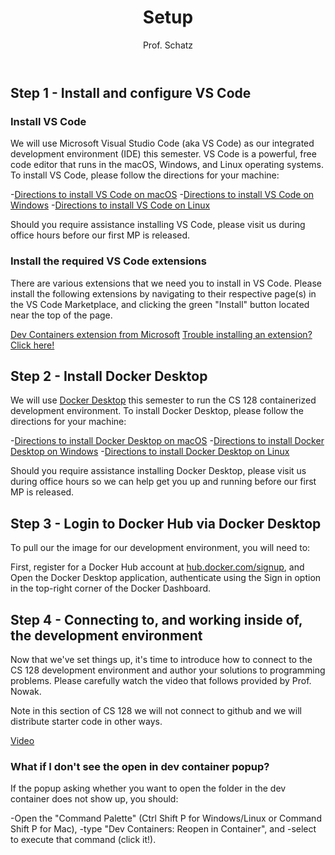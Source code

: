 ﻿---
title: "Setup"
description: "This article explains how to setup your personal enviornment."
author:
  - "Prof. Schatz"
publishedAt: "2024-05-28"
updatedAt: "2024-05-28"
isPublished: true
tags:
  - "C++"
chapterTitle: "Resource"
chapterIdx: 4
sectionIdx: 3
---

## Step 1 - Install and configure VS Code
### Install VS Code

We will use Microsoft Visual Studio Code (aka VS Code) as our integrated development environment (IDE) this semester. VS Code is a powerful, free code editor that runs in the macOS, Windows, and Linux operating systems. To install VS Code, please follow the directions for your machine:

-[Directions to install VS Code on macOS](https://code.visualstudio.com/docs/setup/mac)
-[Directions to install VS Code on Windows](https://code.visualstudio.com/docs/setup/windows)
-[Directions to install VS Code on Linux](https://code.visualstudio.com/docs/setup/linux)

Should you require assistance installing VS Code, please visit us during office hours before our first MP is released.

### Install the required VS Code extensions
There are various extensions that we need you to install in VS Code. Please install the following extensions by navigating to their respective page(s) in the VS Code Marketplace, and clicking the green "Install" button located near the top of the page.

[Dev Containers extension from Microsoft](https://marketplace.visualstudio.com/items?itemName=ms-vscode-remote.remote-containers)
[Trouble installing an extension? Click here!](https://code.visualstudio.com/docs/editor/extension-marketplace)

## Step 2 - Install Docker Desktop
We will use [Docker Desktop](https://www.docker.com/products/docker-desktop/) this semester to run the CS 128 containerized development environment. To install Docker Desktop, please follow the directions for your machine:

-[Directions to install Docker Desktop on macOS](https://docs.docker.com/desktop/install/mac-install/)
-[Directions to install Docker Desktop on Windows](https://docs.docker.com/desktop/install/windows-install/)
-[Directions to install Docker Desktop on Linux](https://docs.docker.com/desktop/install/linux-install/)

Should you require assistance installing Docker Desktop, please visit us during office hours so we can help get you up and running before our first MP is released.

## Step 3 - Login to Docker Hub via Docker Desktop
To pull our the image for our development environment, you will need to:

First, register for a Docker Hub account at [hub.docker.com/signup](hub.docker.com/signup), and
Open the Docker Desktop application, authenticate using the Sign in option in the top-right corner of the Docker Dashboard.

## Step 4 - Connecting to, and working inside of, the development environment

Now that we've set things up, it's time to introduce how to connect to the CS 128 development environment and author your solutions to programming problems. 
Please carefully watch the video that follows provided by Prof. Nowak. 

Note in this section of CS 128 we will not connect to github and we will distribute starter code in other ways.

[Video](https://www.youtube.com/watch?time_continue=583&v=zlVu5zkcbvE&embeds_referring_euri=https%3A%2F%2Fcs128.org%2F&embeds_referring_origin=https%3A%2F%2Fcs128.org&source_ve_path=MzY4NDIsMjg2NjY)

### What if I don't see the open in dev container popup?
If the popup asking whether you want to open the folder in the dev container does not show up, you should:

-Open the "Command Palette" (Ctrl Shift P for Windows/Linux or Command Shift P for Mac),
-type "Dev Containers: Reopen in Container", and
-select to execute that command (click it!).